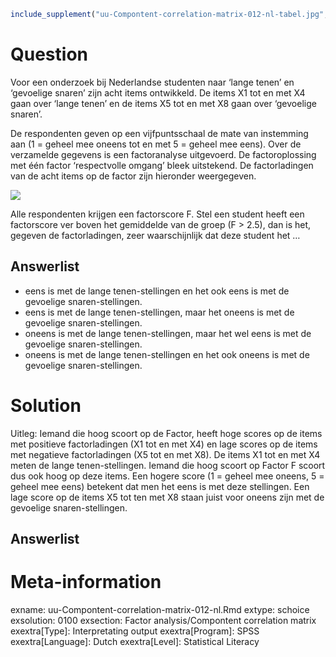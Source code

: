 ```r
include_supplement("uu-Compontent-correlation-matrix-012-nl-tabel.jpg", recursive = TRUE)
```



Question
========
  
Voor een onderzoek bij Nederlandse studenten naar 'lange tenen' en 'gevoelige snaren' zijn acht items ontwikkeld. De items X1 tot en met X4 gaan over 'lange tenen' en de items X5 tot en met X8 gaan over 'gevoelige snaren'. 

De respondenten geven op een vijfpuntsschaal de mate van instemming aan (1 = geheel mee oneens tot en met 5 = geheel mee eens). Over de verzamelde gegevens is een factoranalyse uitgevoerd. De factoroplossing met één factor 'respectvolle omgang' bleek uitstekend. De factorladingen van de acht items op de factor zijn hieronder weergegeven.


![](uu-Compontent-correlation-matrix-012-nl-tabel.jpg)

Alle respondenten krijgen een factorscore F. Stel een student heeft een factorscore ver boven het gemiddelde van de groep (F > 2.5), dan is het, gegeven de factorladingen, zeer waarschijnlijk dat deze student het ...
  
Answerlist
----------
* eens is met de lange tenen-stellingen en het ook eens is met de gevoelige snaren-stellingen.
* eens is met de lange tenen-stellingen, maar het oneens is met de gevoelige snaren-stellingen.
* oneens is met de lange tenen-stellingen, maar het wel eens is met de gevoelige snaren-stellingen.
* oneens is met de lange tenen-stellingen en het ook oneens is met de gevoelige snaren-stellingen.



Solution
========
Uitleg: Iemand die hoog scoort op de Factor, heeft hoge scores op de items met positieve factorladingen (X1 tot en met X4) en lage scores op de items met negatieve factorladingen (X5 tot en met X8). De items X1 tot en met X4 meten de lange tenen-stellingen. Iemand die hoog scoort op Factor F scoort dus ook hoog op deze items. Een hogere score (1  = geheel mee oneens, 5 = geheel mee eens) betekent dat men het eens is met deze stellingen. Een lage score op de items X5 tot ten met X8 staan juist voor oneens zijn met de gevoelige snaren-stellingen.

Answerlist
----------



Meta-information
================
exname: uu-Compontent-correlation-matrix-012-nl.Rmd
extype: schoice
exsolution: 0100
exsection: Factor analysis/Compontent correlation matrix
exextra[Type]: Interpretating output
exextra[Program]: SPSS
exextra[Language]: Dutch
exextra[Level]: Statistical Literacy

